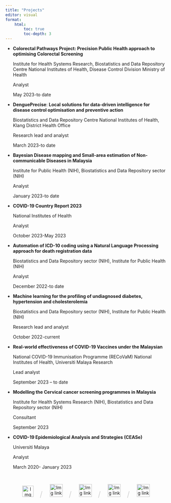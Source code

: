 ```yaml
---
title: "Projects"
editor: visual
format:
    html:
        toc: true
        toc-depth: 3
---
```


-   **Colorectal Pathways Project: Precision Public Health approach to optimising Colorectal Screening**

    Institute for Health Systems Research, Biostatistics and Data Repository Centre National Institutes of Health, Disease Control Division Ministry of Health

    Analyst

    May 2023-to date

-   **DenguePrecise**: **Local solutions for data-driven intelligence for disease control optimisation and preventive action**

    Biostatistics and Data Repository Centre National Institutes of Health, Klang District Health Office

    Research lead and analyst

    March 2023-to date

-   **Bayesian Disease mapping and Small-area estimation of Non-communicable Diseases in Malaysia**

    Institute for Public Health (NIH), Biostatistics and Data Repository sector (NIH)

    Analyst

    January 2023-to date

-   **COVID-19 Country Report 2023**

    National Institutes of Health

    Analyst

    October 2023-May 2023

-   **Automation of ICD-10 coding using a Natural Language Processing approach for death registration data**

    Biostatistics and Data Repository sector (NIH), Institute for Public Health (NIH)

    Analyst

    December 2022-to date

-   **Machine learning for the profiling of undiagnosed diabetes, hypertension and cholesterolemia**

    Biostatistics and Data Repository sector (NIH), Institute for Public Health (NIH)

    Research lead and analyst

    October 2022-current

-   **Real-world effectiveness of COVID-19 Vaccines under the Malaysian**

    National COVID-19 Immunisation Programme (RECoVaM) National Institutes of Health, Universiti Malaya Research

    Lead analyst

    September 2023 -- to date

-   **Modelling the Cervical cancer screening programmes in Malaysia**

    Institute for Health Systems Research (NIH), Biostatistics and Data Repository sector (NIH)

    Consultant

    September 2023

-   **COVID-19 Epidemiological Analysis and Strategies (CEASe)**

    Universiti Malaya

    Analyst

    March 2020- January 2023

<br>

```{=html}
<center>
    <a href="https://twitter.com/vivekjason87" target="_blank"><img src="images/twitter.png" alt="Img link to Twitter" width="35" height="35"></a>
    
    &nbsp; &nbsp;
     <font color="#D3D3D3" size="5">  /  </font>
    &nbsp; &nbsp;
    
    <a href="https://GitHub.com/vivekjason" target="_blank"><img src="images/github.png" alt="Img link to GitHub" width="40" height="40"></a>
    
    &nbsp; &nbsp;
    <font color="#D3D3D3" size="5">  /  </font>
    &nbsp; &nbsp;
    
    <a href="https://scholar.google.com/citations?user=JjjMqJEAAAAJ&hl=en&authuser=1" target="_blank"><img src="images/google.png" alt="Img link to Google Scholar" width="40" height="40"></a>
    
    &nbsp; &nbsp;
    <font color="#D3D3D3" size="5">  /  </font>
    &nbsp; &nbsp;
    
    <a href="https://www.linkedin.com/in/vivek-jason-jayaraj-605a09139/" target="_blank"><img src="images/linkedin.png" alt="Img link to Linkedin" width="40" height="40"></a>
    
    &nbsp; &nbsp;
    <font color="#D3D3D3" size="5">  /  </font>
    &nbsp; &nbsp;
    

    <a href="mailto:vivekjason.j@moh.gov.m" target="_blank"><img src="images/email.png" alt="Img link to Email" width="40" height="40"></a>
</center> 
```
